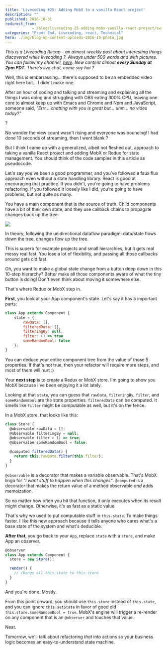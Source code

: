 ```yaml
---
title: 'Livecoding #25: Adding MobX to a vanilla React project'
description: ""
published: 2016-10-31
redirect_from: 
            - /blog/livecoding-25-adding-mobx-vanilla-react-project/swizec/7170
categories: "Front End, Livecoding, react, Technical"
hero: ./img/blog-wp-content-uploads-2016-10-photo.jpg
---
```

_This is a Livecoding Recap – an almost-weekly post about interesting things discovered while livecoding ?. Always under 500 words and with pictures. You can follow my channel, [here](https://livecoding.tv/swizec). New content almost **every Sunday at 2pm PDT**. There’s live chat, come say hai ?_

Well, this is embarrassing… there&#x27;s supposed to be an embedded video right here but… I didn&#x27;t make one.

After an hour of coding and talking and streaming and explaining all the things I was doing and struggling with OBS eating 300% CPU, leaving one core to almost keep up with Emacs and Chrome and Npm and JavaScript, someone said, _&quot;Errr… chatting with you is great but… uhm… no video today?&quot;_

?

No wonder the view count wasn&#x27;t rising and everyone was bouncing! I had done 10 seconds of streaming, then I went blank ?

But I think I came up with a generalized, albeit not fleshed out, approach to taking a vanilla React project and adding MobX or Redux for state management. You should think of the code samples in this article as pseudocode.

Let&#x27;s say you&#x27;ve been a good programmer, and you’ve followed a faux flux approach even without a state handling library. React is good at encouraging that practice. If you didn&#x27;t, you&#x27;re going to have problems refactoring. If you followed it loosely like I did, you&#x27;re going to have problems, but not quite as many.

You have a main component that is _the_ source of truth. Child components have a bit of their own state, and they use callback chains to propagate changes back up the tree.

![](./img/blog-wp-content-uploads-2016-10-photo.jpg)

In theory, following the unidirectional dataflow paradigm: data/state flows down the tree, changes flow up the tree.

This is superb for example projects and small hierarchies, but it gets real messy real fast. You lose a lot of flexibility, and passing all those callbacks around gets old fast.

Oh, you want to make a global state change from a button deep down in this 10-step hierarchy? Better make all those components aware of what the tiny button is doing! Don&#x27;t even think about moving it somewhere else.

That&#x27;s where Redux or MobX step in.

**First**, you look at your App component&#x27;s state. Let&#x27;s say it has 5 important parts:

```javascript
class App extends Component {
    state = {
        rawData: [],
        filteredData: [],
        filteringBy: null,
        filter: () => true
        someRandomBool: false
    };
}
```

You can deduce your entire component tree from the value of those 5 properties. If that&#x27;s not true, then your refactor will require more steps, and most of them will hurt :)

Your **next step** is to create a Redux or MobX store. I&#x27;m going to show you MobX because I&#x27;ve been enjoying it a lot lately.

Looking at that `state`, you can guess that `rawData`, `filteringBy`, `filter`, and `someRandomBool` are the state properties. `filteredData` can be computed. It smells like `filter` might be computable as well, but it&#x27;s on the fence.

In a MobX store, that looks like this:

```javascript
class Store {
  @observable rawData = [];
  @observable filteringBy = null;
  @observable filter = () => true;
  @observalbe someRandomBool = false;

  @computed filteredData() {
    return this.rawData.filter(this.filter);
  }
}
```

`@observable` is a decorator that makes a variable observable. That&#x27;s MobX lingo for _&quot;I want stuff to happen when this changes&quot;_. `@computed` is a decorator that makes the return value of a method observable _and_ adds memoization.

So no matter how often you hit that function, it only executes when its result might change. Otherwise, it&#x27;s as fast as a static value.

That&#x27;s why we used to put computable stuff in `this.state`. To make things faster. I like this new approach because it tells anyone who cares what&#x27;s a base state of the system and what&#x27;s deducible.

**After that**, you go back to your `App`, replace `state` with a `store`, and make App an observer.

```javascript
@observer
class App extends Component {
  store = new Store();

  render() {
    // change all this.state to this.store
  }
}
```

And you&#x27;re done. Mostly.

From this point onward, you should use `this.store` instead of `this.state`, and you can ignore `this.setState` in favor of good old `this.store.someRandomBool = true`. MobX&#x27;s engine will trigger a re-render on any component that is an `@observer` and touches that value.

Neat.

Tomorrow, we&#x27;ll talk about refactoring _that_ into actions so your business logic becomes an easy-to-understand state machine.
